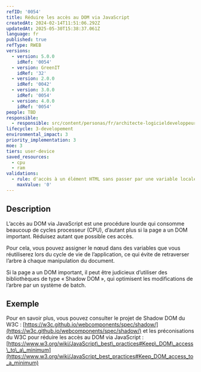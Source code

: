 ```yaml
---
refID: '0054'
title: Réduire les accès au DOM via JavaScript
createdAt: 2024-02-14T11:51:06.292Z
updatedAt: 2025-05-30T15:38:37.061Z
language: fr
published: true
refType: RWEB
versions:
  - version: 5.0.0
    idRef: '0054'
  - version: GreenIT
    idRef: '32'
  - version: 2.0.0
    idRef: '0042'
  - version: 3.0.0
    idRef: '0054'
  - version: 4.0.0
    idRef: '0054'
people: TBD
responsible:
  - responsible: src/content/personas/fr/architecte-logicieldeveloppeur.mdx
lifecycle: 3-developement
environmental_impact: 3
priority_implementation: 3
moe: 3
tiers: user-device
saved_resources:
  - cpu
  - ram
validations:
  - rule: d'accès à un élément HTML sans passer par une variable locale
    maxValue: '0'
---
```


## Description

L’accès au DOM via JavaScript est une procédure lourde qui consomme beaucoup de cycles processeur (CPU), d’autant plus si la page a un DOM important. Réduisez autant que possible ces accès.

Pour cela, vous pouvez assigner le nœud dans des variables que vous réutiliserez lors du cycle de vie de l’application, ce qui évite de retraverser l’arbre à chaque manipulation du document.

Si la page a un DOM important, il peut être judicieux d’utiliser des bibliothèques de type « Shadow DOM », qui optimisent les modifications de l’arbre par un système de batch.

## Exemple

Pour en savoir plus, vous pouvez consulter le projet de Shadow DOM du W3C :
[https://w3c.github.io/webcomponents/spec/shadow/](https://w3c.github.io/webcomponents/spec/shadow/)
et les préconisations du W3C pour réduire les accès au DOM via JavaScript :
[https://www.w3.org/wiki/JavaScript\_best\_practices#Keep\_DOM\_access\_to\_a\_minimum](https://www.w3.org/wiki/JavaScript_best_practices#Keep_DOM_access_to_a_minimum)
